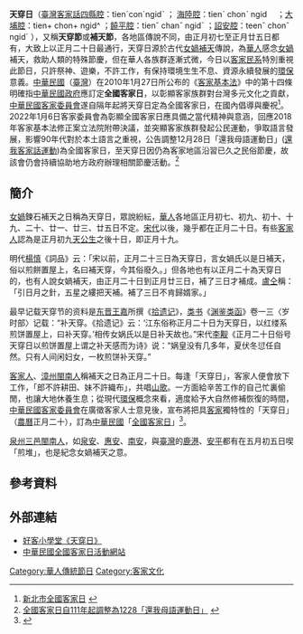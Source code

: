 '''天穿日'''（[[臺灣客家話|臺灣客家話]][[四縣腔|四縣腔]]：tienˊconˊngidˋ ； [[海陸腔|海陸腔]]：tienˋ chonˋ ngid 　；[[大埔腔|大埔腔]]：tien+ chon+ ngid^  ；[[饒平腔|饒平腔]]：tienˇ chanˇ ngidˋ  ；[[詔安腔|詔安腔]]：teenˇ chonˇ ngidˊ ），又稱'''天穿節'''或'''補天節'''，各地區傳說不同，由正月初七至正月廿五日都有，大致上以正月二十日最通行，天穿日源於古代[[女媧補天|女媧補天]]傳說，為[[華人|華人]]感念[[女媧|女媧]]補天，救助人類的特殊節慶，但在華人各族群逐漸式微，今日以[[客家民系|客家民系]]特別重視此節日，只許祭神、遊樂，不許工作，有保持環境生生不息、資源永續發展的[[環保|環保]]意義。[[中華民國|中華民國]]（[[臺灣|臺灣]]）在2010年1月27日所公布的《[[s:客家基本法_(民國99年)|客家基本法]]》中的第十四條明確指[[中華民國政府|中華民國政府]]應訂定'''全國客家日'''，以彰顯客家族群對台灣多元文化之貢獻，[[中華民國客家委員會|中華民國客家委員會]]遂自隔年起將天穿日定為全國客家日，在國內倡導與慶祝<ref>[https://www.hakka-beliefs.ntpc.gov.tw/files/13-1001-1777.php 新北市全國客家日] {{Wayback|url=https://www.hakka-beliefs.ntpc.gov.tw/files/13-1001-1777.php |date=20191015062702 }} {{zh-tw}}</ref>。2022年1月6日客家委員會為彰顯全國客家日應具備之當代精神與意涵，回應2018年客家基本法修正案立法院附帶決議，並突顯客家族群發起公民運動，爭取語言發展，影響90年代對於本土語言之重視，公告調整12月28日「還我母語運動日」([[還我客家話運動|還我客家話運動]])為全國客家日，至天穿日因仍為客家地區沿習已久之民俗節慶，故該會仍會持續協助地方政府辦理相關節慶活動。<ref>[https://www.hakka.gov.tw/Content/Content?NodeID=34&PageID=45262 全國客家日自111年起調整為1228「還我母語運動日」] {{Wayback|url=https://www.hakka.gov.tw/Content/Content?NodeID=34&PageID=45262 |date=20220107180500 }} {{zh-tw}}</ref>

==簡介==
[[女媧|女媧]]鍊石補天之日稱為天穿日，眾說紛紜，[[華人|華人]]各地區正月初七、初九、初十、十九、二十、廿一、廿三、廿五日不定。[[宋代|宋代]]以後，幾乎都在正月二十日。有些[[客家人|客家人]]認為是正月初九[[天公生|天公生]]之後十日，即正月十九。

明代[[楊慎|楊慎]]《詞品》云：「宋以前，正月二十三日為天穿日，言女媧氏以是日補天，俗以煎餅置屋上，名曰補天穿，今其俗廢久。」但各地也有以正月二十為天穿日的，也有人說女媧補天，由正月二十日到正月廿三日，補了三日才補成。[[盧仝|盧仝]]稱：「引日月之針，五星之縷把天補。補了三日不肯歸婿家。」

最早记载天穿节的资料是[[东晋|东晋]][[王嘉|王嘉]]所撰《[[拾遗记|拾遗记]]》，[[类书|类书]]《[[渊鉴类函|渊鉴类函]]》卷一三〈岁时部〉记载：“补天穿。《拾遗记》云：‘江东俗称正月二十日为天穿日，以红缕系煎饼置屋上，曰补天穿。’相传女娲氏以是日补天故也。”宋代[[李觏|李觏]]《正月二十日俗号天穿日以煎饼置屋上谓之补天感而为诗》说：“娲皇没有几多年，夏伏冬愆任自然。只有人间闲妇女，一枚煎饼补天穿。”

[[客家人|客家人]]、[[漳州|漳州]][[閩南人|閩南人]]稱補天之日為正月二十日。每逢「天穿日」，客家人便會放下工作，「郎不許耕田、妹不許織布」，共唱[[山歌|山歌]]。一方面給辛苦工作的自己忙裏偷閒，也讓大地休養生息；從現代[[環保|環保]]概念來看，適度給予大自然修補恢復的時間，[[中華民國客家委員會|中華民國客家委員會]]在廣徵客家人士意見後，宣布將把具[[客家|客家]]獨特性的「天穿日」（[[農曆|農曆]]正月二十），訂為[[中華民國|中華民國]]「[[全國客家日|全國客家日]]」<ref>{{Cite web |url=http://www.hakka.gov.tw/ct.asp?xItem=94091&ctNode=2159&mp=2013 |title=全國客家日公布 「天穿日」脫穎而出 |access-date=2011-02-04 |archive-url=https://web.archive.org/web/20150924025532/http://www.hakka.gov.tw/ct.asp?xItem=94091&ctNode=2159&mp=2013 |archive-date=2015-09-24 |dead-url=yes }}</ref>。

[[泉州三邑|泉州三邑]][[閩南人|閩南人]]，如[[泉安|泉安]]、[[惠安|惠安]]、[[南安|南安]]，與[[臺灣|臺灣]]的[[鹿港|鹿港]]、[[安平|安平]]都有在五月初五日喫「煎堆」，也是紀念女媧補天之意。

==參考資料==
{{reflist}}

==外部連結==
*[https://web.archive.org/web/20110306150535/http://child.hakka.gov.tw/issue_m1003.php 好客小學堂《天穿日》]
*[https://web.archive.org/web/20110204020721/http://www.ugear.com.tw/HakkaAll/ugC_AboutUs.asp 中華民國全國客家日活動網站]


{{客家民系}}
{{大中华地区特有传统节日}}

[[Category:華人傳統節日|Category:華人傳統節日]]
[[Category:客家文化|Category:客家文化]]